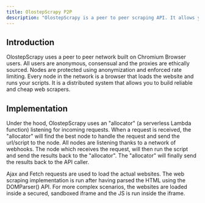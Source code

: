 ```yaml
---
title: OlostepScrapy P2P
description: "OlostepScrapy is a peer to peer scraping API. It allows you to build reliable and cheap web scrapers. Fast."
---
```


## Introduction
OlostepScrapy uses a peer to peer network built on Chromium Browser users. All users are anonymous, consensual and the proxies are ethically sourced. Nodes are protected using anonymization and enforced rate limiting.
Every node in the network is a browser that loads the website and runs your scripts. It is a distributed system that allows you to build reliable and cheap web scrapers.

## Implementation
Under the hood, OlostepScrapy uses an "allocator" (a serverless Lambda function) listening for incoming requests. When a request is received, the "allocator"  will find the best node to handle the request and send the url/script to the node. All nodes are listening thanks to a network of webhooks. The node which receives the request, will then run the script and send the results back to the "allocator". The "allocator" will finally send the results back to the API caller.

Ajax and Fetch requests are used to load the actual websites. The web scraping implementation is run after having parsed the HTML using the DOMParser() API. For more complex scenarios, the websites are loaded inside a secured, sandboxed iframe and the JS is run inside the iframe.
